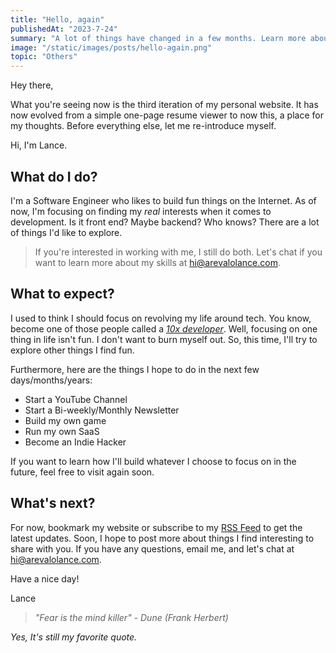 ```yaml
---
title: "Hello, again"
publishedAt: "2023-7-24"
summary: "A lot of things have changed in a few months. Learn more about the creator of this website in this short re-introductory post."
image: "/static/images/posts/hello-again.png"
topic: "Others"
---
```


Hey there,

What you're seeing now is the third iteration of my personal website. It has now evolved from a simple one-page resume viewer to now this, a place for my thoughts. Before everything else, let me re-introduce myself.

Hi, I'm Lance.

## What do I do?

I'm a Software Engineer who likes to build fun things on the Internet. As of now, I'm focusing on finding my _real_ interests when it comes to development. Is it front end? Maybe backend? Who knows? There are a lot of things I'd like to explore.

> If you're interested in working with me, I still do both. Let's chat if you want to learn more about my skills at [hi@arevalolance.com](mailto:hi@arevalolance.com).

## What to expect?

I used to think I should focus on revolving my life around tech. You know, become one of those people called a [_10x developer_](https://www.techopedia.com/definition/31673/10x-developer). Well, focusing on one thing in life isn't fun. I don't want to burn myself out. So, this time, I'll try to explore other things I find fun.

Furthermore, here are the things I hope to do in the next few days/months/years:

- Start a YouTube Channel
- Start a Bi-weekly/Monthly Newsletter
- Build my own game
- Run my own SaaS
- Become an Indie Hacker

If you want to learn how I'll build whatever I choose to focus on in the future, feel free to visit again soon.

## What's next?

For now, bookmark my website or subscribe to my [RSS Feed](https://arevalolance.com/feed.xml) to get the latest updates. Soon, I hope to post more about things I find interesting to share with you. If you have any questions, email me, and let's chat at [hi@arevalolance.com](mailto:hi@arevalolance.com).

Have a nice day!

Lance

> _"Fear is the mind killer" - Dune (Frank Herbert)_

_Yes, It's still my favorite quote._
